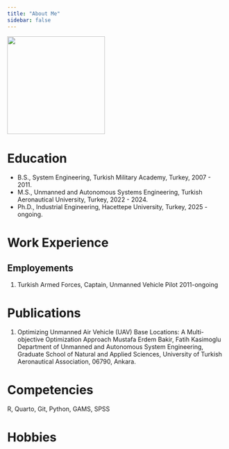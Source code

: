 ```yaml
---
title: "About Me"
sidebar: false 
---
```


![](images/vesikalık.jpeg){fig-align="center" width="225"}

# Education

-   B.S., System Engineering, Turkish Military Academy, Turkey, 2007 - 2011.
-   M.S., Unmanned and Autonomous Systems Engineering, Turkish Aeronautical University, Turkey, 2022 - 2024.
-   Ph.D., Industrial Engineering, Hacettepe University, Turkey, 2025 - ongoing.

# Work Experience

## Employements

1.  Turkish Armed Forces, Captain, Unmanned Vehicle Pilot 2011-ongoing

# Publications

1.  Optimizing Unmanned Air Vehicle (UAV) Base Locations: A Multi-objective Optimization Approach Mustafa Erdem Bakir, Fatih Kasimoglu Department of Unmanned and Autonomous System Engineering, Graduate School of Natural and Applied Sciences, University of Turkish Aeronautical Association, 06790, Ankara.

# Competencies

R, Quarto, Git, Python, GAMS, SPSS

# Hobbies
